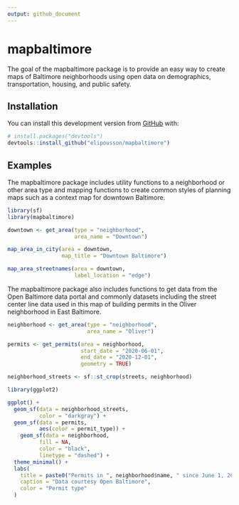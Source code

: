 ```yaml
---
output: github_document
---
```


# mapbaltimore

<!-- badges: start -->
<!-- badges: end -->

The goal of the mapbaltimore package is to provide an easy way to create maps of Baltimore neighborhoods using open data on demographics, transportation, housing, and public safety.

## Installation

You can install this development version from [GitHub](https://github.com/) with:

``` r
# install.packages("devtools")
devtools::install_github("elipousson/mapbaltimore")
```
## Examples

The mapbaltimore package includes utility functions to a neighborhood or other area type and mapping functions to create common styles of planning maps such as a context map for downtown Baltimore.

```r
library(sf)
library(mapbaltimore)

downtown <- get_area(type = "neighborhood",
                     area_name = "Downtown")

map_area_in_city(area = downtown,
                 map_title = "Downtown Baltimore")

map_area_streetnames(area = downtown,
                     label_location = "edge")
```

The mapbaltimore package also includes functions to get data from the Open Baltimore data portal and commonly datasets including the street center line data used in this map of building permits in the Oliver neighborhood in East Baltimore.

```r
neighborhood <- get_area(type = "neighborhood",
                         area_name = "Oliver")

permits <- get_permits(area = neighborhood,
                       start_date = "2020-06-01",
                       end_date = "2020-12-01",
                       geometry = TRUE)

neighborhood_streets <- sf::st_crop(streets, neighborhood)

library(ggplot2)

ggplot() +
  geom_sf(data = neighborhood_streets,
          color = "darkgray") +
  geom_sf(data = permits,
          aes(color = permit_type)) +
    geom_sf(data = neighborhood,
          fill = NA,
          color = "black",
          linetype = "dashed") +
  theme_minimal() +
  labs(
    title = paste0("Permits in ", neighborhood$name, " since June 1, 2020"),
    caption = "Data courtesy Open Baltimore",
    color = "Permit type"
  )
```


